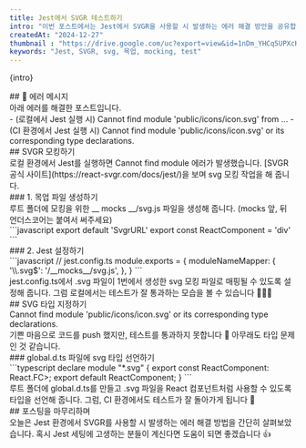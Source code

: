 ```yaml
---
title: Jest에서 SVGR 테스트하기
intro: "이번 포스트에서는 Jest에서 SVGR을 사용할 시 발생하는 에러 해결 방안을 공유합니다."
createdAt: "2024-12-27"
thumbnail : "https://drive.google.com/uc?export=view&id=1nDm_YHCq5UPXcKshT9PIXulwZqjV0_Nc"
keywords: "Jest, SVGR, svg, 목업, mocking, test"
---
```

<p>{intro}</p>
<Spacing size="lg" />
## 🚨 에러 메시지
<br/>
아래 에러를 해결한 포스트입니다.
<br/>
- (로컬에서 Jest 실행 시) Cannot find module 'public/icons/icon.svg' from ...
- (CI 환경에서 Jest 실행 시) Cannot find module 'public/icons/icon.svg' or its corresponding type declarations.
<br/>
## SVGR 모킹하기
<br/>
로컬 환경에서 Jest를 실행하면 Cannot find module 에러가 발생했습니다. [SVGR 공식 사이트](https://react-svgr.com/docs/jest/)을 보며 svg 모킹 작업을 해 줍니다.
<br/>
### 1. 목업 파일 생성하기
<br/>
루트 폴더에 모킹을 위한 __ mocks __/svg.js 파일을 생성해 줍니다. 
(mocks 앞, 뒤  언더스코어는 붙여서 써주세요)
<br/>
```javascript
export default 'SvgrURL'
export const ReactComponent = 'div'
```
<br/>
### 2. Jest 설정하기
<br/>
```javascript
// jest.config.ts
module.exports = {
  moduleNameMapper: {
    '\\.svg$': '<rootDir>/__mocks__/svg.js',
  },
}
```
<br/>
jest.config.ts에서 .svg 파일이 1번에서 생성한 svg 모킹 파일로 매핑될 수 있도록 설정해 줍니다. 
그럼 로컬에서는 테스트가 잘 통과하는 모습을 볼 수 있습니다 👏👏👏
<br/>
## SVG 타입 지정하기
<br/>
Cannot find module 'public/icons/icon.svg' or its corresponding type declarations.
<br/>
기쁜 마음으로 코드를 push 했지만, 테스트를 통과하지 못합니다 🥲 
아무래도 타입 문제인 것 같습니다.
<br/>
### global.d.ts 파일에 svg 타입 선언하기
<br/>
```typescript
declare module "*.svg" {
  export const ReactComponent: React.FC<React.SVGProps<SVGSVGElement>>;
  export default ReactComponent;
}
```
<br/>
루트 폴더에 global.d.ts를 만들고
.svg 파일을 React 컴포넌트처럼 사용할 수 있도록 타입을 선언해 줍니다.
그럼, CI 환경에서도 테스트가 잘 돌아가게 됩니다 🎉
<br/>
## 포스팅을 마무리하며
<br/>
오늘은 Jest 환경에서 SVGR를 사용할 시 발생하는 에러 해결 방법을 간단히 살펴보았습니다. 
혹시 Jest 세팅에 고생하는 분들이 계신다면 도움이 되면 좋겠습니다 👍
